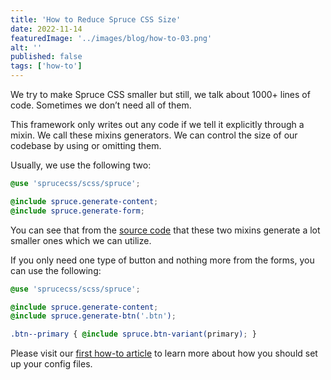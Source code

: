 ```yaml
---
title: 'How to Reduce Spruce CSS Size'
date: 2022-11-14
featuredImage: '../images/blog/how-to-03.png'
alt: ''
published: false
tags: ['how-to']
---
```


<p class="lead">We try to make Spruce CSS smaller but still, we talk about 1000+ lines of code. Sometimes we don’t need all of them.</p>

This framework only writes out any code if we tell it explicitly through a mixin. We call these mixins generators. We can control the size of our codebase by using or omitting them.

Usually, we use the following two:

```scss
@use 'sprucecss/scss/spruce';

@include spruce.generate-content;
@include spruce.generate-form;
```

You can see that from the [source code](https://github.com/conedevelopment/sprucecss/blob/main/scss/mixin/_generator.scss) that these two mixins generate a lot smaller ones which we can utilize.

If you only need one type of button and nothing more from the forms, you can use the following:

```scss
@use 'sprucecss/scss/spruce';

@include spruce.generate-content;
@include spruce.generate-btn('.btn');

.btn--primary { @include spruce.btn-variant(primary); }
```

<Notification type="info">Please visit our <a href="/blog/how-to-configure-spruce-css-in-your-project">first how-to article</a> to learn more about how you should set up your config files.</Notification>
